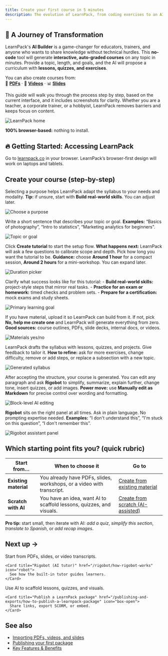 ```yaml
---
title: Create your first course in 5 minutes
description: The evolution of LearnPack, from coding exercises to an AI-first course builder for any topic, with a built-in tutor and one-click publishing.
---
```


## 🚀 A Journey of Transformation

LearnPack's **AI Builder** is a game-changer for educators, trainers, and anyone who wants to share knowledge without technical hurdles. This **no-code** tool will generate **interactive, auto-graded courses** on any topic in minutes. Provide a topic, length, and goals, and the AI will propose a curriculum with **lessons, quizzes, and exercises**.

<Callout type="success">
  <span style={{color:"#4F46E5", fontWeight:700}}>You can also create courses from:</span><br />
  📄 <a href="/creating-courses/converting-a-pdf-into-an-interactive-course"><b>PDFs</b></a> ·
  🎥 <a href="/creating-courses/creating-interactive-tutorials-from-youTube-videos"><b>Videos</b></a> ·
  📊 <a href="/creating-courses/converting-a-presentation-into-a-course"><b>Slides</b></a>
</Callout>

This guide will walk you through the process step by step, based on the current interface, and it includes screenshots for clarity. Whether you are a teacher, a corporate trainer, or a hobbyist, LearnPack removes barriers and keeps focus on content.

![LearnPack home](/images/learnpack1.png)

<Callout type="info">
<b>100% browser-based:</b> nothing to install.
</Callout>

## 🔥 Getting Started: Accessing LearnPack

Go to <a href="https://learnpack.co/" target="_blank">learnpack.co</a> in your browser. LearnPack’s browser-first design will work on laptops and tablets.

## Create your course (step-by-step)

<Steps>

<Step title="Choose your purpose">
Selecting a purpose helps LearnPack adapt the syllabus to your needs and modality.  
<span style={{color:"#4F46E5"}}><b>Tip:</b></span> if unsure, start with <b>Build real-world skills</b>. You can adjust later.

![Choose a purpose](/images/step1.png)
</Step>

<Step title="Tell LearnPack what you want to learn">
Write a short sentence that describes your topic or goal.  
<b>Examples:</b> “Basics of photography”, “Intro to statistics”, “Marketing analytics for beginners”.

![Topic or goal](/images/step2.png)
</Step>

<Step title="Create course">
Click <b>Create tutorial</b> to start the setup flow.  
<b>What happens next:</b> LearnPack will ask a few questions to calibrate scope and depth.
</Step>

<Step title="Estimate the duration">
Pick how long you want the tutorial to be.  
<b>Guidance:</b> choose <b>Around 1 hour</b> for a compact session, <b>Around 2 hours</b> for a mini-workshop. You can expand later.

![Duration picker](/images/step4.png)
</Step>

<Step title="Set your primary learning goal">
Clarify what success looks like for this tutorial:
- <b>Build real-world skills:</b> project-style steps that mirror real tasks.
- <b>Practice for an exam or homework:</b> timed checks and problem sets.
- <b>Prepare for a certification:</b> mock exams and study sheets.

![Primary learning goal](/images/step5.png)
</Step>

<Step title="Provide materials or start from zero">
If you have material, upload it so LearnPack can build from it. If not, pick <b>No, help me create one</b> and LearnPack will generate everything from zero.  
<b>Good sources:</b> course outlines, PDFs, slide decks, internal docs, or videos.

![Materials yes/no](/images/step6.png)
</Step>

<Step title="Review and refine the proposed structure">
LearnPack drafts the syllabus with lessons, quizzes, and projects. Give feedback to tailor it.  
<b>How to refine:</b> ask for more exercises, change difficulty, remove or add steps, or replace a subsection with a new topic.

![Generated syllabus](/images/step7.png)
</Step>

<Step title="Edit lessons with AI assistance">
After accepting the structure, your course is generated. You can edit any paragraph and ask <b>Rigobot</b> to simplify, summarize, explain further, change tone, insert quizzes, or add images.  
<b>Power move:</b> use <b>Manually edit as Markdown</b> for precise control over wording and formatting.

![Block-level AI editing](/images/step8.png)
</Step>

<Step title="Get help from your AI mentor">
<b>Rigobot</b> sits on the right panel at all times. Ask in plain language. No prompting expertise needed.  
<b>Examples:</b> “I don't understand this”, “I'm stuck on this question”, “I don't remember this”.

![Rigobot assistant panel](/images/step9.png)
</Step>

</Steps>

## Which starting point fits you? (quick rubric)

| Start from… | When to choose it | Go to |
|---|---|---|
| **Existing material** | You already have PDFs, slides, workshops, or a video with transcript. | [Create from existing material](/creating-courses/converting-a-pdf-into-an-interactive-course) |
| **Scratch with AI** | You have an idea, want AI to scaffold lessons, quizzes, and visuals. | [Create from scratch (AI-assisted)](/creating-courses/adding-quizzes-projects-and-open-ended-tasks) |

<Callout type="success">
<b>Pro tip:</b> start small, then iterate with AI: <i>add a quiz</i>, <i>simplify this section</i>, <i>translate to Spanish</i>, or <i>add recap images</i>.
</Callout>

## Next up ->

<Columns cols={2}>

  <div>
    <Card title="Create from existing material" href="/creating-courses/converting-a-pdf-into-an-interactive-course" icon="file-pdf">
      Start from PDFs, slides, or video transcripts.
    </Card>

    <Card title="Rigobot (AI tutor)" href="/rigobot/how-rigobot-works" icon="robot">
      See how the built-in tutor guides learners.
    </Card>
  </div>

  <div>
    <Card title="Create from scratch (AI-assisted)" href="/creating-courses/adding-quizzes-projects-and-open-ended-tasks" icon="sparkles">
      Use AI to scaffold lessons, quizzes, and visuals.
    </Card>

    <Card title="Publish a LearnPack package" href="/publishing-and-exports/how-to-publish-a-learnpack-package" icon="box-open">
      Share links, export SCORM, or embed.
    </Card>
  </div>

</Columns>

## See also
- [Importing PDFs, videos, and slides](/getting-started/importing-pdfs-videos-and-slides)  
- [Publishing your first package](/getting-started/publishing-your-first-package)  
- [Key Features & Benefits](/key-features-%26-benefits)
